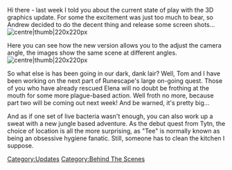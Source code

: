 {{Update|date = 18 October 2002}}
Hi there - last week I told you about the current state of play with the 3D graphics update. For some the excitement was just too much to bear, so Andrew decided to do the decent thing and release some screen shots...
[[File:RS2 beta cam1.jpg|centre|thumb|220x220px]]

Here you can see how the new version allows you to the adjust the camera angle, the images show the same scene at different angles.
[[File:RS2 beta cam2.jpg|centre|thumb|220x220px]]

So what else is has been going in our dark, dank lair? Well, Tom and I have been working on the next part of Runescape's large on-going quest. Those of you who have already rescued Elena will no doubt be frothing at the mouth for some more plague-based action. Well froth no more, because part two will be coming out next week! And be warned, it's pretty big...

And as if one set of live bacteria wasn't enough, you can also work up a sweat with a new jungle based adventure. As the debut quest from Tytn, the choice of location is all the more surprising, as "Tee" is normally known as being an obsessive hygiene fanatic. Still, someone has to clean the kitchen I suppose.
[[Category:Updates]]
[[Category:Behind The Scenes]]
